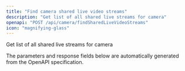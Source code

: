 ```yaml
---
title: "Find camera shared live video streams"
description: "Get list of all shared live streams for camera"
openapi: "POST /api/camera/findSharedLiveVideoStreams"
icon: "magnifying-glass"
---
```


Get list of all shared live streams for camera

<Note>
The parameters and response fields below are automatically generated from the OpenAPI specification.
</Note>
